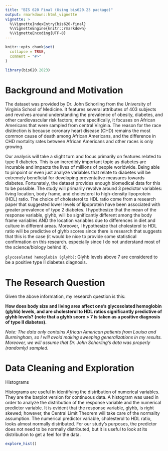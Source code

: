 ```yaml
---
title: "BIS 620 Final (Using bis620.23 package)"
output: rmarkdown::html_vignette
vignette: >
  %\VignetteIndexEntry{bis620-final}
  %\VignetteEngine{knitr::rmarkdown}
  %\VignetteEncoding{UTF-8}
---
```


```r
knitr::opts_chunk$set(
  collapse = TRUE,
  comment = "#>"
)
```

```r
library(bis620.2023)
```

# Background and Motivation

The dataset was provided by Dr. John Schorling from the University of Virginia School of Medicine. It features several attributes of 403 subjects and revolves around understanding the prevalence of obesity, diabetes, and other cardiovascular risk factors; more specifically, it focuses on African Americans that were sampled from central Virginia. The reason for the race distinction is because coronary heart disease (CHD) remains the most common cause of death among African Americans, and the difference in CHD mortality rates between African Americans and other races is only growing.

Our analysis will take a slight turn and focus primarily on features related to type II diabetes. This is an incredibly important topic as diabetes are incurable and impacts the lives of millions of people worldwide. Being able to pinpoint or even just analyze variables that relate to diabetes will be extremely beneficial for developing preventative measures towards diabetes. Fortunately, the dataset provides enough biomedical data for this to be possible. The study will primarily revolve around 3 predictor variables: living location, body frame, and cholesterol to high-density lipoprotein (HDL) ratio. The choice of cholesterol to HDL ratio come from a research paper that suggested lower levels of lipoprotein have been associated with greater prevalence of type 2 diabetes. I hypothesize that the mean of the response variable, glyhb, will be significantly different among the body frame variables AND the location variables due to differences in diet and culture in different areas. Moreover, I hypothesize that cholesterol to HDL ratio will be predictive of glyhb scores since there is research that suggests that this is the case (it would be nice to provide some statistical confirmation on this research. especially since I do not understand most of the science/biology behind it).

`glycosolated hemoglobin (glyhb)`: Glyhb levels above 7 are considered to be a positive type II diabetes diagnosis.

# The Research Question

Given the above information, my research question is this:  
  
**How does body size and living area affect one’s glycosolated hemoglobin (glyhb) levels, and are cholesterol to HDL ratios significantly predictive of glyhb levels? (note that a glyhb score > 7 is taken as a positive diagnosis of type II diabetes).**

*Note: The data only contains African American patients from Louisa and Burmingham, so I will avoid making sweeping generalizations in my results. Moreover, we will assume that Dr. John Schorling's data was properly (randomly) sampled.*

# Data Cleaning and Exploration

Histograms

Histograms are useful in identifying the distribution of numerical variables. They are the barplot version for continuous data. A histogram was used in order to analyze the distribution of the response variable and the numerical predictor variable. It is evident that the response variable, glyhb, is right skewed; however, the Central Limit Theorem will take care of the normality assumption. The numerical predictor variable, cholesterol to HDL ratio, looks almost normally distributed. For our study’s purposes, the predictor does not need to be normally distributed, but it is useful to look at its distribution to get a feel for the data.

```r
explore_hist()
```

